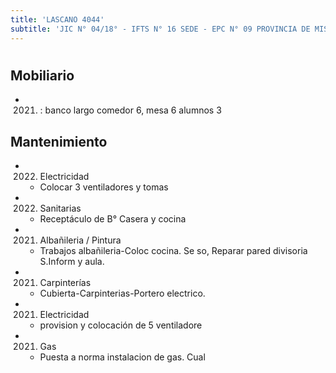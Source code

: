 ```yaml
---
title: 'LASCANO 4044'
subtitle: 'JIC N° 04/18° - IFTS N° 16 SEDE - EPC N° 09 PROVINCIA DE MISIONES'
---
```


#


## Mobiliario

*  (2021) : banco largo comedor 6, mesa 6 alumnos 3 





## Mantenimiento

*  (2022) Electricidad 
    + Colocar 3 ventiladores y tomas

*  (2022) Sanitarias 
    + Receptáculo de B° Casera y cocina

*  (2021) Albañileria / Pintura 
    + Trabajos albañileria-Coloc cocina. Se so, Reparar pared divisoria S.Inform y aula.

*  (2021) Carpinterías 
    + Cubierta-Carpinterias-Portero electrico.

*  (2021) Electricidad 
    + provision y colocación de 5 ventiladore

*  (2021) Gas 
    + Puesta a norma instalacion de gas. Cual



